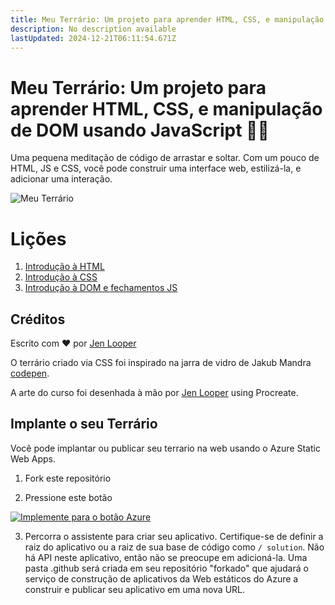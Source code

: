 ```yaml
---
title: Meu Terrário: Um projeto para aprender HTML, CSS, e manipulação de DOM usando JavaScript 🌵🌱
description: No description available
lastUpdated: 2024-12-21T06:11:54.671Z
---
```


# Meu Terrário: Um projeto para aprender HTML, CSS, e manipulação de DOM usando JavaScript 🌵🌱

Uma pequena meditação de código de arrastar e soltar. Com um pouco de HTML, JS e CSS, você pode construir uma interface web, estilizá-la, e adicionar uma interação.

![Meu Terrário](../images/screenshot_gray.png)

# Lições

1. [Introdução à HTML](../1-intro-to-html/translations/README.pt-BR.md)
2. [Introdução à CSS](../2-intro-to-css/README.md)
3. [Introdução à DOM e fechamentos JS](../3-intro-to-DOM-and-closures/README.md)

## Créditos

Escrito com ♥️  por [Jen Looper](https://www.twitter.com/jenlooper)

O terrário criado via CSS foi inspirado na jarra de vidro de Jakub Mandra [codepen](https://codepen.io/Rotarepmi/pen/rjpNZY).

A arte do curso foi desenhada à mão por [Jen Looper](http://jenlooper.com) using Procreate.

## Implante o seu Terrário

Você pode implantar ou publicar seu terrario na web usando o Azure Static Web Apps.

1. Fork este repositório

2. Pressione este botão

[![Implemente para  o botão Azure](https://aka.ms/deploytoazurebutton)](https://portal.azure.com/?feature.customportal=false&WT.mc_id=academic-77807-sagibbon#create/Microsoft.StaticApp)

3. Percorra o assistente para criar seu aplicativo. Certifique-se de definir a raiz do aplicativo ou a raiz de sua base de código como `/ solution`. Não há API neste aplicativo, então não se preocupe em adicioná-la. Uma pasta .github será criada em seu repositório "forkado" que ajudará o serviço de construção de aplicativos da Web estáticos do Azure a construir e publicar seu aplicativo em uma nova URL.

